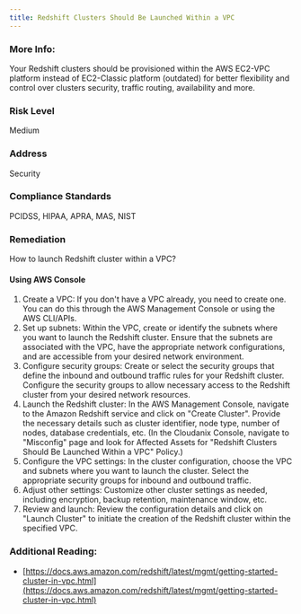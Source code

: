 ```yaml
---
title: Redshift Clusters Should Be Launched Within a VPC
---
```


### More Info:

Your Redshift clusters should be provisioned within the AWS EC2-VPC platform instead of EC2-Classic platform (outdated) for better flexibility and control over clusters security, traffic routing, availability and more.

### Risk Level

Medium

### Address

Security

### Compliance Standards

PCIDSS, HIPAA, APRA, MAS, NIST

### Remediation

How to launch Redshift cluster within a VPC?

#### Using AWS Console

1. Create a VPC: If you don't have a VPC already, you need to create one. You can do this through the AWS Management Console or using the AWS CLI/APIs.
2. Set up subnets: Within the VPC, create or identify the subnets where you want to launch the Redshift cluster. Ensure that the subnets are associated with the VPC, have the appropriate network configurations, and are accessible from your desired network environment.
3. Configure security groups: Create or select the security groups that define the inbound and outbound traffic rules for your Redshift cluster. Configure the security groups to allow necessary access to the Redshift cluster from your desired network resources.
4. Launch the Redshift cluster: In the AWS Management Console, navigate to the Amazon Redshift service and click on "Create Cluster". Provide the necessary details such as cluster identifier, node type, number of nodes, database credentials, etc.
    (In the Cloudanix Console, navigate to "Misconfig" page and look for Affected Assets for "Redshift Clusters Should Be Launched Within a VPC" Policy.)
5. Configure the VPC settings: In the cluster configuration, choose the VPC and subnets where you want to launch the cluster. Select the appropriate security groups for inbound and outbound traffic.
6. Adjust other settings: Customize other cluster settings as needed, including encryption, backup retention, maintenance window, etc.
7. Review and launch: Review the configuration details and click on "Launch Cluster" to initiate the creation of the Redshift cluster within the specified VPC.

### Additional Reading:

- [https://docs.aws.amazon.com/redshift/latest/mgmt/getting-started-cluster-in-vpc.html](https://docs.aws.amazon.com/redshift/latest/mgmt/getting-started-cluster-in-vpc.html)
